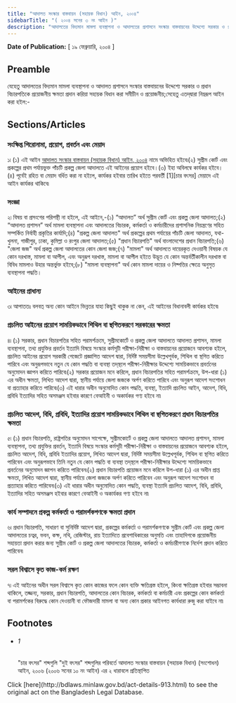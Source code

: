 ```yaml
---
title: "আদালত সংস্কার বাস্তবায়ন (সহায়ক বিধান) আইন, ২০০৪"
sidebarTitle: "( ২০০৪ সনের ৩ নং আইন )"
description: "আদালতের বিদ্যমান মামলা ব্যবস্থাপনা ও আদালতের প্রশাসনে সংস্কার বাস্তবায়নের উদ্দেশ্যে সরকার ও প্রধান বিচারপতিকে প্রয়োজনীয় ক্ষমতা প্রদান করিয়া সহায়ক বিধান করার উদ্দেশ্যে প্রণীত আইন৷"
---
```


**Date of Publication:** [ ১৯ ফেব্রুয়ারি, ২০০৪ ]

## Preamble

যেহেতু আদালতের বিদ্যমান মামলা ব্যবস্থাপনা ও আদালত প্রশাসনে সংস্কার বাস্তবায়নের উদ্দেশ্যে সরকার ও প্রধান বিচারপতিকে প্রয়োজনীয় ক্ষমতা প্রদান করিয়া সহায়ক বিধান করা সমীচীন ও প্রয়োজনীয়;সেহেতু এতদ্‌দ্বারা নিম্নরূপ আইন করা হইল:-

## Sections/Articles

### সংক্ষিপ্ত শিরোনামা, প্রয়োগ, প্রবর্তন এবং মেয়াদ

১৷ (১) এই আইন [আদালত সংস্কার বাস্তবায়ন (সহায়ক বিধান) আইন, ২০০৪](/act-913.html "আদালত সংস্কার বাস্তবায়ন (সহায়ক বিধান) আইন, ২০০৪") নামে অভিহিত হইবে৷(২) সুপ্রীম কোর্ট এবং প্রকল্পের প্রথম পর্যায়ভুক্ত পাঁচটি প্রকল্প জেলা আদালতে এই আইনের প্রয়োগ হইবে।(৩) ইহা অবিলম্বে কার্যকর হইবে।(৪) পূর্বেই রহিত বা মেয়াদ বর্ধিত করা না হইলে, কার্যকর হইবার তারিখ হইতে পরবর্তী [1][চার বৎসর] মেয়াদে এই আইন কার্যকর থাকিবে৷

### সংজ্ঞা

২৷ বিষয় বা প্রসংগের পরিপন্থী না হইলে, এই আইনে,-(১) “আদালত” অর্থ সুপ্রীম কোর্ট এবং প্রকল্প জেলা আদালত;(২) “আদালত প্রশাসন” অর্থ মামলা ব্যবস্থাপনা এবং আদালতের বিচারক, কর্মকর্তা ও কর্মচারীদের প্রশাসনিক নিয়ন্ত্রণের সহিত সম্পর্কিত নির্বাহী প্রকৃতির কার্যাদি;(৪) "প্রকল্প জেলা আদালত" অর্থ প্রকল্পের প্রথম পর্যায়ের পাঁচটি জেলা আদালত, যথা- খুলনা, গাজীপুর, ঢাকা, কুমিল্লা ও রংপুর জেলা আদালত;(৫) "প্রধান বিচারপতি" অর্থ বাংলাদেশের প্রধান বিচারপতি;(৬) "জেলা জজ" অর্থ প্রকল্প জেলা আদালতের কোন জেলা জজ;(৭) "মামলা" অর্থ আদালতে দায়েরকৃত দেওয়ানী বিষয়ক যে কোন দরখাস্ত, মামলা বা আপীল, এবং অনুরূপ দরখাস্ত, মামলা বা আপীল হইতে উদ্ভূত যে কোন অন্তর্বর্তীকালীন দরখাস্ত বা বিবিধ মামলাও উহার অন্তর্ভুক্ত হইবে;(৮) "মামলা ব্যবস্থাপনা" অর্থ কোন মামলা দায়ের ও নিষ্পত্তির ক্ষেত্রে অনুসৃত ব্যবস্থাপনা পদ্ধতি।

### আইনের প্রাধান্য

৩৷ আপাততঃ বলবত্ অন্য কোন আইনে ভিন্নতর যাহা কিছুই থাকুক না কেন, এই আইনের বিধানাবলী কার্যকর হইবে৷

### প্রচলিত আইনের প্রয়োগ সাময়িকভাবে শিথিল বা স্থগিতকরণে সরকারের ক্ষমতা

৪৷ (১) সরকার, প্রধান বিচারপতির সহিত পরামর্শক্রমে, সুপ্রীমকোর্টে ও প্রকল্প জেলা আদালতে আদালত প্রশাসন, মামলা ব্যবস্থাপনা, তথ্য প্রযুক্তির প্রবর্তন ইত্যাদি বিষয়ে সংস্কার কর্মসূচী পরীক্ষা-নিরীক্ষা ও বাস্তবায়নের প্রয়োজনে আবশ্যক হইলে, প্রচলিত আইনের প্রয়োগ সরকারী গেজেটে প্রজ্ঞাপিত আদেশ দ্বারা, নির্দিষ্ট সময়সীমা উল্লেখপূর্বক, শিথিল বা স্থগিত করিতে পারিবে এবং অনুরূপভাবে নতুন যে কোন পদ্ধতি বা ব্যবস্থা তদ্‌স্থলে পরীক্ষা-নিরীক্ষার উদ্দেশ্যে সাময়িকভাবে প্রবর্তনের অনুমোদন জ্ঞাপন করিতে পারিবে৷(২) সরকার প্রয়োজন মনে করিলে, প্রধান বিচারপতির সহিত পরামর্শক্রমে, উপ-ধারা (১) এর অধীন ক্ষমতা, লিখিত আদেশ দ্বারা, স্থানীয় পর্যায়ে জেলা জজকে অর্পণ করিতে পারিবে এবং অনুরূপ আদেশ সংশোধন বা প্রত্যাহার করিতে পারিবে৷(৩) এই ধারার অধীন অনুমোদিত কোন পদ্ধতি, ব্যবস্থা, ইত্যাদি প্রচলিত আইন, আদেশ, বিধি, প্রবিধি ইত্যাদির সহিত অসমঞ্জস হইবার কারণে বেআইনী ও অকার্যকর গণ্য হইবে না৷

### প্রচলিত আদেশ, বিধি, প্রবিধি, ইত্যাদির প্রয়োগ সাময়িকভাবে শিথিল বা স্থগিতকরণে প্রধান বিচারপতির ক্ষমতা

৫৷ (১) প্রধান বিচারপতি, রাষ্ট্রপতির অনুমোদন সাপেক্ষে, সুপ্রীমকোর্টে ও প্রকল্প জেলা আদালতে আদালত প্রশাসন, মামলা ব্যবস্থাপনা, তথ্য প্রযুক্তির প্রবর্তন, ইত্যাদি বিষয়ে সংস্কার কর্মসূচী পরীক্ষা-নিরীক্ষা ও বাস্তবায়নের প্রয়োজনে আবশ্যক হইলে, প্রচলিত আদেশ, বিধি, প্রবিধি ইত্যাদির প্রয়োগ, লিখিত আদেশ দ্বারা, নির্দিষ্ট সময়সীমা উল্লেখপূর্বক, শিথিল বা স্থগিত করিতে পারিবেন এবং অনুরূপভাবে তিনি নতুন যে কোন পদ্ধতি বা ব্যবস্থা তদ্‌স্থলে পরীক্ষা-নিরীক্ষার উদ্দেশ্যে সাময়িকভাবে প্রবর্তনের অনুমোদন জ্ঞাপন করিতে পারিবেন৷(২) প্রধান বিচারপতি প্রয়োজন মনে করিলে উপ-ধারা (১) এর অধীন প্রাপ্ত ক্ষমতা, লিখিত আদেশ দ্বারা, স্থানীয় পর্যায়ে জেলা জজকে অর্পণ করিতে পারিবেন এবং অনুরূপ আদেশ সংশোধন বা প্রত্যাহার করিতে পারিবেন৷(৩) এই ধারার অধীন অনুমোদিত কোন পদ্ধতি, ব্যবস্থা ইত্যাদি প্রচলিত আদেশ, বিধি, প্রবিধি, ইত্যাদির সহিত অসমঞ্জস হইবার কারণে বেআইনী ও অকার্যকর গণ্য হইবে না৷

### কার্য সম্পাদনে প্রকল্প কর্মকর্তা ও পরামর্শকগণকে ক্ষমতা প্রদান

৬৷ প্রধান বিচারপতি, সাধারণ বা সুনির্দিষ্ট আদেশ দ্বারা, প্রকল্পের কর্মকর্তা ও পরামর্শকগণকে সুপ্রীম কোর্ট এবং প্রকল্প জেলা আদালতের চত্বর, ভবন, কক্ষ, নথি, রেজিস্টার, রায় ইত্যাদিতে প্রবেশাধিকারের অনুমতি এবং তাহাদিগকে প্রয়োজনীয় সহায়তা প্রদান করার জন্য সুপ্রীম কোর্ট ও প্রকল্প জেলা আদালতের বিচারক, কর্মকর্তা ও কর্মচারীগণকে নির্দেশ প্রদান করিতে পারিবেন৷

### সরল বিশ্বাসে কৃত কাজ-কর্ম রক্ষণ

৭৷ এই আইনের অধীন সরল বিশ্বাসে কৃত কোন কাজের ফলে কোন ব্যক্তি ক্ষতিগ্রস্ত হইলে, কিংবা ক্ষতিগ্রস্ত হইবার সম্ভাবনা থাকিলে, তজ্জন্য, সরকার, প্রধান বিচারপতি, আদালতের কোন বিচারক, কর্মকর্তা বা কর্মচারী এবং প্রকল্পের কোন কর্মকর্তা বা পরামর্শকের বিরুদ্ধে কোন দেওয়ানী বা ফৌজদারী মামলা বা অন্য কোন প্রকার আইনগত কার্যধারা রুজু করা যাইবে না৷

## Footnotes

- ###### 1

  "চার বৎসর" শব্দগুলি "দুই বৎসর" শব্দগুলির পরিবর্তে আদালত সংস্কার বাস্তবায়ন (সহায়ক বিধান) (সংশোধন) আইন, ২০০৬ (২০০৬ সনের ১০ নং আইন) এর ২ ধারাবলে প্রতিস্থাপিত

<Note>
  Click [here](http://bdlaws.minlaw.gov.bd/act-details-913.html) to see the original act on the Bangladesh Legal Database.
</Note>

